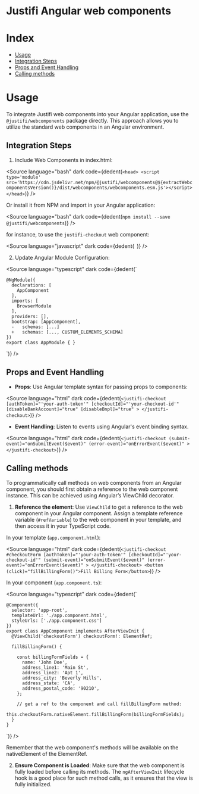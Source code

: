 
<Meta title="Frameworks/Angular" />

# Justifi Angular web components

# Index

- [Usage](#usage)
- [Integration Steps](#integration-steps)
- [Props and Event Handling](#props-and-event-handling)
- [Calling methods](#calling-methods)

# Usage

To integrate Justifi web components into your Angular application, use the `@justifi/webcomponents` package directly. This approach allows you to utilize the standard web components in an Angular environment.

## Integration Steps

1. Include Web Components in index.html:

<Source
  language="bash"
  dark
  code={dedent(`
    <head>
      <script type='module'
        src='https://cdn.jsdelivr.net/npm/@justifi/webcomponents@${extractWebcomponentsVersion()}/dist/webcomponents/webcomponents.esm.js'></script>
    </head>
  `)}
/>

Or install it from NPM and import in your Angular application:

<Source
  language="bash"
  dark
  code={dedent(`
    npm install --save @justifi/webcomponents
  `)}
/>

for instance, to use the `justifi-checkout` web component:

<Source
  language="javascript"
  dark
  code={dedent(`
  `)}
/>

2. Update Angular Module Configuration:

<Source
  language="typescript"
  dark
  code={dedent(`

    @NgModule({
      declarations: [
        AppComponent
      ],
      imports: [
        BrowserModule
      ],
      providers: [],
      bootstrap: [AppComponent],
      -   schemas: [...]
      +   schemas: [..., CUSTOM_ELEMENTS_SCHEMA]
    })
    export class AppModule { }

`)}
/>

## Props and Event Handling

- **Props**: Use Angular template syntax for passing props to components:

<Source
  language="html"
  dark
  code={dedent(`
    <justifi-checkout
      [authToken]="'your-auth-token'"
      [checkoutId]="'your-checkout-id'"
      [disableBankAccount]="true"
      [disableBnpl]="true"
    >
    </justifi-checkout>
  `)}
/>

- **Event Handling**: Listen to events using Angular's event binding syntax.

<Source
  language="html"
  dark
  code={dedent(`
    <justifi-checkout
      (submit-event)="onSubmitEvent($event)"
      (error-event)="onErrorEvent($event)"
    >
    </justifi-checkout>
  `)}
/>

## Calling methods

To programmatically call methods on web components from an Angular component, you should first obtain a reference to the web component instance. This can be achieved using Angular’s ViewChild decorator.

1. **Reference the element**: Use `ViewChild` to get a reference to the web component in your Angular component. Assign a template reference variable (`#refVariable`) to the web component in your template, and then access it in your TypeScript code.

In your template (`app.component.html`):

<Source
  language="html"
  dark
  code={dedent(`
    <justifi-checkout
      #checkoutForm
      [authToken]="'your-auth-token'"
      [checkoutId]="'your-checkout-id'"
      (submit-event)="onSubmitEvent($event)"
      (error-event)="onErrorEvent($event)"
    >
    </justifi-checkout>
    <button (click)="fillBillingForm()">Fill Billing Form</button>
`)}
/>

In your component (`app.component.ts`):

<Source
  language="typescript"
  dark
  code={dedent(`

    @Component({
      selector: 'app-root',
      templateUrl: './app.component.html',
      styleUrls: ['./app.component.css']
    })
    export class AppComponent implements AfterViewInit {
      @ViewChild('checkoutForm') checkoutForm!: ElementRef;

      fillBillingForm() {

        const billingFormFields = {
          name: 'John Doe',
          address_line1: 'Main St',
          address_line2: 'Apt 1',
          address_city: 'Beverly Hills',
          address_state: 'CA',
          address_postal_code: '90210',
        };

        // get a ref to the component and call fillBillingForm method:
        this.checkoutForm.nativeElement.fillBillingForm(billingFormFields);
      }
    }
  `)}
/>

Remember that the web component's methods will be available on the nativeElement of the ElementRef.

2. **Ensure Component is Loaded**: Make sure that the web component is fully loaded before calling its methods. The `ngAfterViewInit` lifecycle hook is a good place for such method calls, as it ensures that the view is fully initialized.
